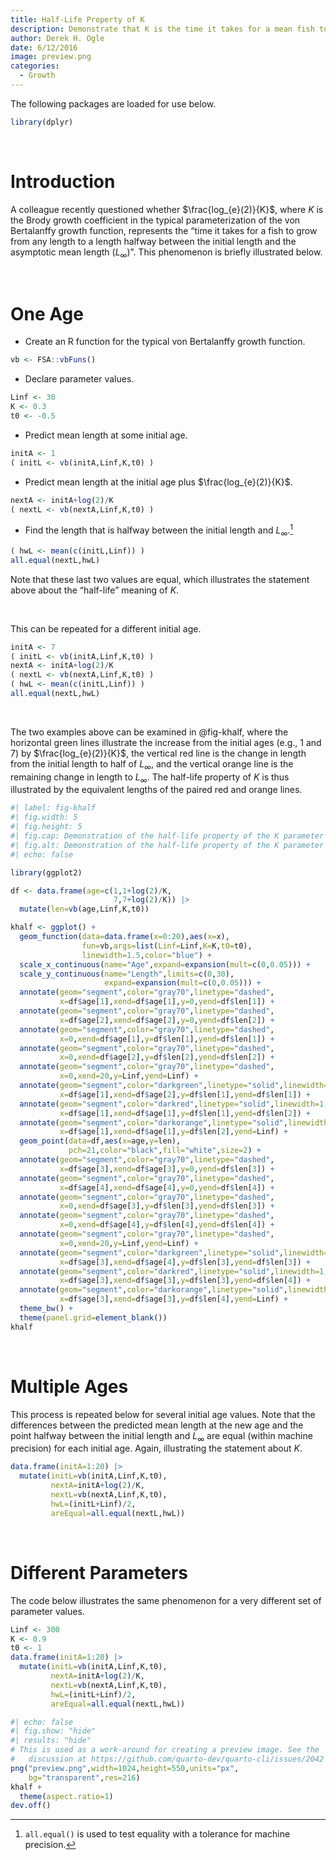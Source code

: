```yaml
---
title: Half-Life Property of K
description: Demonstrate that K is the time it takes for a mean fish to grow halfway to the aymptotic length.
author: Derek H. Ogle
date: 6/12/2016
image: preview.png
categories:
  - Growth
---
```


:::{.callout-note}
The following packages are loaded for use below.
:::

```r
library(dplyr)
```

&nbsp;

# Introduction
A colleague recently questioned whether $\frac{log_{e}(2)}{K}$, where $K$ is the Brody growth coefficient in the typical parameterization of the von Bertalanffy growth function, represents the "time it takes for a fish to grow from any length to a length halfway between the initial length and the asymptotic mean length ($L_{\infty}$)". This phenomenon is briefly illustrated below.

&nbsp;

# One Age
* Create an R function for the typical von Bertalanffy growth function.

```r
vb <- FSA::vbFuns()
```

* Declare parameter values.

```r
Linf <- 30
K <- 0.3
t0 <- -0.5
```

* Predict mean length at some initial age.

```r
initA <- 1
( initL <- vb(initA,Linf,K,t0) )
```

* Predict mean length at the initial age plus $\frac{log_{e}(2)}{K}$.

```r
nextA <- initA+log(2)/K
( nextL <- vb(nextA,Linf,K,t0) )
```

* Find the length that is halfway between the initial length and $L_{\infty}$.^[`all.equal()` is used to test equality with a tolerance for machine precision.]

```r
( hwL <- mean(c(initL,Linf)) )
all.equal(nextL,hwL)
```

Note that these last two values are equal, which illustrates the statement above about the "half-life" meaning of $K$.

&nbsp;

This can be repeated for a different initial age.

```r
initA <- 7
( initL <- vb(initA,Linf,K,t0) )
nextA <- initA+log(2)/K
( nextL <- vb(nextA,Linf,K,t0) )
( hwL <- mean(c(initL,Linf)) )
all.equal(nextL,hwL)
```

&nbsp;

The two examples above can be examined in @fig-khalf, where the horizontal green lines illustrate the increase from the initial ages (e.g., 1 and 7) by $\frac{log_{e}(2)}{K}$, the vertical red line is the change in length from the initial length to half of $L_{\infty}$, and the vertical orange line is the remaining change in length to $L_{\infty}$. The half-life property of $K$ is thus illustrated by the equivalent lengths of the paired red and orange lines.

```r
#| label: fig-khalf
#| fig.width: 5
#| fig.height: 5
#| fig.cap: Demonstration of the half-life property of the K parameter in the von Bertalanffy growth function. (see text for description).
#| fig.alt: Demonstration of the half-life property of the K parameter in the von Bertalanffy growth function. (see text for description).
#| echo: false

library(ggplot2)

df <- data.frame(age=c(1,1+log(2)/K,
                       7,7+log(2)/K)) |>
  mutate(len=vb(age,Linf,K,t0))

khalf <- ggplot() +
  geom_function(data=data.frame(x=0:20),aes(x=x),
                fun=vb,args=list(Linf=Linf,K=K,t0=t0),
                linewidth=1.5,color="blue") +
  scale_x_continuous(name="Age",expand=expansion(mult=c(0,0.05))) +
  scale_y_continuous(name="Length",limits=c(0,30),
                     expand=expansion(mult=c(0,0.05))) +
  annotate(geom="segment",color="gray70",linetype="dashed",
           x=df$age[1],xend=df$age[1],y=0,yend=df$len[1]) +
  annotate(geom="segment",color="gray70",linetype="dashed",
           x=df$age[2],xend=df$age[2],y=0,yend=df$len[2]) +
  annotate(geom="segment",color="gray70",linetype="dashed",
           x=0,xend=df$age[1],y=df$len[1],yend=df$len[1]) +
  annotate(geom="segment",color="gray70",linetype="dashed",
           x=0,xend=df$age[2],y=df$len[2],yend=df$len[2]) +
  annotate(geom="segment",color="gray70",linetype="dashed",
           x=0,xend=20,y=Linf,yend=Linf) +
  annotate(geom="segment",color="darkgreen",linetype="solid",linewidth=1,
           x=df$age[1],xend=df$age[2],y=df$len[1],yend=df$len[1]) +
  annotate(geom="segment",color="darkred",linetype="solid",linewidth=1,
           x=df$age[1],xend=df$age[1],y=df$len[1],yend=df$len[2]) +
  annotate(geom="segment",color="darkorange",linetype="solid",linewidth=1,
           x=df$age[1],xend=df$age[1],y=df$len[2],yend=Linf) +
  geom_point(data=df,aes(x=age,y=len),
             pch=21,color="black",fill="white",size=2) +
  annotate(geom="segment",color="gray70",linetype="dashed",
           x=df$age[3],xend=df$age[3],y=0,yend=df$len[3]) +
  annotate(geom="segment",color="gray70",linetype="dashed",
           x=df$age[4],xend=df$age[4],y=0,yend=df$len[4]) +
  annotate(geom="segment",color="gray70",linetype="dashed",
           x=0,xend=df$age[3],y=df$len[3],yend=df$len[3]) +
  annotate(geom="segment",color="gray70",linetype="dashed",
           x=0,xend=df$age[4],y=df$len[4],yend=df$len[4]) +
  annotate(geom="segment",color="gray70",linetype="dashed",
           x=0,xend=20,y=Linf,yend=Linf) +
  annotate(geom="segment",color="darkgreen",linetype="solid",linewidth=1,
           x=df$age[3],xend=df$age[4],y=df$len[3],yend=df$len[3]) +
  annotate(geom="segment",color="darkred",linetype="solid",linewidth=1,
           x=df$age[3],xend=df$age[3],y=df$len[3],yend=df$len[4]) +
  annotate(geom="segment",color="darkorange",linetype="solid",linewidth=1,
           x=df$age[3],xend=df$age[3],y=df$len[4],yend=Linf) +
  theme_bw() +
  theme(panel.grid=element_blank())
khalf
```


&nbsp;

# Multiple Ages

This process is repeated below for several initial age values. Note that the differences between the predicted mean length at the new age and the point halfway between the initial length and $L_{\infty}$ are equal (within machine precision) for each initial age. Again, illustrating the statement about $K$.

```r
data.frame(initA=1:20) |>
  mutate(initL=vb(initA,Linf,K,t0),
         nextA=initA+log(2)/K,
         nextL=vb(nextA,Linf,K,t0),
         hwL=(initL+Linf)/2,
         areEqual=all.equal(nextL,hwL))
```

&nbsp;

# Different Parameters

The code below illustrates the same phenomenon for a very different set of parameter values.

```r
Linf <- 300
K <- 0.9
t0 <- 1
data.frame(initA=1:20) |>
  mutate(initL=vb(initA,Linf,K,t0),
         nextA=initA+log(2)/K,
         nextL=vb(nextA,Linf,K,t0),
         hwL=(initL+Linf)/2,
         areEqual=all.equal(nextL,hwL))
```



```r
#| echo: false
#| fig.show: "hide"
#| results: "hide"
# This is used as a work-around for creating a preview image. See the
#   discussion at https://github.com/quarto-dev/quarto-cli/issues/2042
png("preview.png",width=1024,height=550,units="px",
    bg="transparent",res=216)
khalf +
  theme(aspect.ratio=1)
dev.off()
```
